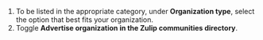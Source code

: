 
<FlattenedSteps>
  <NavigationSteps target="settings/organization-profile" />

  1. To be listed in the appropriate category, under **Organization type**, select
     the option that best fits your organization.
  1. Toggle **Advertise organization in the Zulip communities
     directory**.

  <SaveChanges />
</FlattenedSteps>
